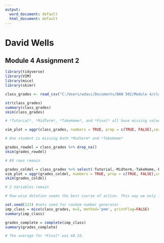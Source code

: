 ---
output:
  word_document: default
  html_document: default
---
# David Wells
## Module 4 Assignment 2

```{r Load_Libraries}
library(tidyverse)
library(VIM)
library(mice)
library(skimr)
```

```{r Read-in Data}
class_grades <- read_csv("C:/Users/wdavi/Documents/BAN 502/Module 4/class-grades.csv")
```

```{r Task 1}
str(class_grades)
summary(class_grades)
skim(class_grades)

# *Tutorial*, *MidTerm*, *TakeHome*, and *Final* all have missing values
```

```{r Task 2}
vim_plot = aggr(class_grades, numbers = TRUE, prop = c(TRUE, FALSE),cex.axis=.7)

# One student is missing both *Midterm* and *TakeHome*
```

```{r Task 3}
grades_rowdel = class_grades %>% drop_na() 
skim(grades_rowdel)

# 89 rows remain
```

```{r Task 4}
grades_coldel = class_grades %>% select(-Tutorial,-Midterm,-TakeHome,-Final) 
vim_plot = aggr(grades_coldel, numbers = TRUE, prop = c(TRUE, FALSE),cex.axis=.7)
skim(grades_coldel)

# 2 Variables remain
```

```{r Task 5}
# Row-wise deletion seems the best course of action. This way we only lose 10 records with incomplete data, rather than entire columns of data that were otherwise useful for analysis.
```

```{r Task 6}
set.seed(123) #sets seed for random number generator
imp_class = mice(class_grades, m=5, method='pmm', printFlag=FALSE)
summary(imp_class)

grades_complete = complete(imp_class) 
summary(grades_complete)

# The average for *Final* was 68.33.
```

